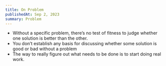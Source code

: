 ```yaml
---
title: On Problem
publishedAt: Sep 2, 2023
summary: Problem
---
```


- Without a specific problem, there’s no test of fitness to judge whether one solution is better than the other.
- You don’t establish any basis for discussing whether some solution is good or bad without a problem
- The way to really figure out what needs to be done is to start doing real work.
